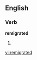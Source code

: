 ==English==

===Verb===
'''remigrated'''

# {{present participle of|[[remigrate]]}}

[[vi:remigrated]]